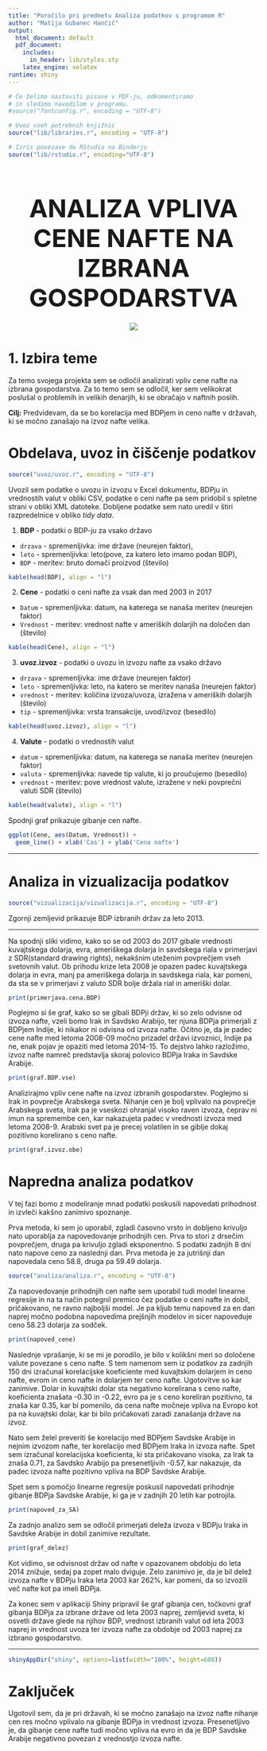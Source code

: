 ```yaml
---
title: "Poročilo pri predmetu Analiza podatkov s programom R"
author: "Matija Gubanec Hančič"
output:
  html_document: default
  pdf_document:
    includes:
      in_header: lib/styles.sty
    latex_engine: xelatex
runtime: shiny
---
```

<style type="text/css">
h1.title {
  font-size: 27px;
  color: Grey;
}
h4.author{
  color:Grey;
  margin-bottom: 40px;
}
h1.naslov{
  font-size: 50px;
  margin-bottom: 20px;
}
center.slika{
  margin-top: 20px;
  margin-bottom: 20px;
}
</style>


```r
# Če želimo nastaviti pisave v PDF-ju, odkomentiramo
# in sledimo navodilom v programu.
#source("fontconfig.r", encoding = "UTF-8")

# Uvoz vseh potrebnih knjižnic
source("lib/libraries.r", encoding = "UTF-8")
```

```r
# Izris povezave do RStudia na Binderju
source("lib/rstudio.r", encoding="UTF-8")
```

<center> <h1 class="naslov">ANALIZA VPLIVA CENE NAFTE NA IZBRANA GOSPODARSTVA</h1> </center>

<center class="slika">


![](slike/Nafta.jpg)


</center>

# 1. Izbira teme

Za temo svojega projekta sem se odločil analizirati vpliv cene nafte na izbrana gospodarstva. Za to temo sem se odločil, ker sem velikokrat poslušal o problemih in velikih denarjih, ki se obračajo v naftnih poslih.


**Cilj:** Predvidevam, da se bo korelacija med BDPjem in ceno nafte v državah, ki se močno zanašajo na izvoz nafte velika.

# Obdelava, uvoz in čiščenje podatkov

```r
source("uvoz/uvoz.r", encoding = "UTF-8")
```

Uvozil sem podatke o uvozu in izvozu v Excel dokumentu, BDPju in vrednostih valut v obliki CSV, podatke o ceni nafte pa sem pridobil s spletne strani v obliki XML datoteke. Dobljene podatke sem nato uredil v štiri razpredelnice v obliko *tidy data*.



1. **BDP** - podatki o BDP-ju za vsako državo
  - `drzava` - spremenljivka: ime države (neurejen faktor),
  - `leto` - spremenljivka: leto(pove, za katero leto imamo podan BDP),
  - `BDP` - meritev: bruto domači proizvod (število)
  
  ```r
  kable(head(BDP), align = "l")
  ```

  
2. **Cene** - podatki o ceni nafte za vsak dan med 2003 in 2017
  - `Datum` - spremenljivka: datum, na katerega se nanaša meritev (neurejen faktor)
  - `Vrednost` - meritev: vrednost nafte v ameriških dolarjih na določen dan (število)
    
  ```r
  kable(head(Cene), align = "l")
  ```

  
3. **uvoz.izvoz** - podatki o uvozu in izvozu nafte za vsako državo
  - `drzava` - spremenljivka: ime države (neurejen faktor)
  - `leto` - spremenljivka: leto, na katero se meritev nanaša (neurejen faktor)
  - `vrednost` - meritev: količina izvoza/uvoza, izražena v ameriških dolarjih (število)
  - `tip` - spremenljivka: vrsta transakcije, uvod/izvoz (besedilo)
    
  ```r
  kable(head(uvoz.izvoz), align = "l")
  ```

  
4. **Valute** - podatki o vrednostih valut
  - `datum` - spremenljivka: datum, na katerega se nanaša meritev (neurejen faktor)
  - `valuta` - spremenljivka: navede tip valute, ki jo proučujemo (besedilo)
  - `vrednost` - meritev: pove vrednost valute, izražene v neki povprečni valuti SDR (število)
  
  ```r
  kable(head(valute), align = "l")
  ```


Spodnji graf prikazuje gibanje cen nafte.

```r
ggplot(Cene, aes(Datum, Vrednost)) + 
  geom_line() + xlab('Cas') + ylab('Cena nafte')
```

***

# Analiza in vizualizacija podatkov

```r
source("vizualizacija/vizualizacija.r", encoding = "UTF-8")
```

Zgornji zemljevid prikazuje BDP izbranih držav za leto 2013.



<!-- # ```{r zemljevid, echo=FALSE, results = 'hide', fig.align='center', fig.cap='Zemljevid BDPja v največjih izvoznicah nafte leta 2013'} -->
<!-- #   print(zemljevid.BDP) -->
<!-- # ``` -->

***
Na spodnji sliki vidimo, kako so se od 2003 do 2017 gibale vrednosti kuvajtskega dolarja, evra, ameriškega dolarja in savdskega riala v primerjavi z SDR(standard drawing rights), nekakšnim uteženim povprečjem vseh svetovnih valut. Ob prihodu krize leta 2008 je opazen padec kuvajtskega dolarja in evra, manj pa ameriškega dolarja in savdskega riala, kar pomeni, da sta se v primerjavi z valuto SDR bolje držala rial in ameriški dolar.

```r


print(primerjava.cena.BDP)
```

Poglejmo si še graf, kako so se gibali BDPji držav, ki so zelo odvisne od izvoza nafte, vzeli bomo Irak in Savdsko Arabijo, ter njuna BDPja primerjali z BDPjem Indije, ki nikakor ni odvisna od izvoza nafte. Očitno je, da je padec cene nafte med letoma 2008-09 močno prizadel državi izvoznici, Indije pa ne, enak pojav je opaziti med letoma 2014-15. To dejstvo lahko razložimo, izvoz nafte namreč predstavlja skoraj polovico BDPja Iraka in Savdske Arabije.

```r


print(graf.BDP.vse)
```

Analizirajmo vpliv cene nafte na izvoz izbranih gospodarstev. Poglejmo si Irak in povprečje Arabskega sveta. Nihanje cen je bolj vplivalo na povprečje Arabskega sveta, Irak pa je vseskozi ohranjal visoko raven izvoza, čeprav ni imun na spremembe cen, kar nakazujeta padec v vrednosti izvoza med letoma 2008-9. Arabski svet pa je precej volatilen in se giblje dokaj pozitivno korelirano s ceno nafte.

```r


print(graf.izvoz.obe)
```

# Napredna analiza podatkov

V tej fazi bomo z modeliranje mnad podatki poskusili napovedati prihodnost in izvleči kakšno zanimivo spoznanje.

Prva metoda, ki sem jo uporabil, zgladi časovno vrsto in dobljeno krivuljo nato uporablja za napovedovanje prihodnjih cen. Prva to stori z drsečim povprečjem, druga pa krivuljo zgladi eksponentno. S podatki zadnjih 8 dni nato napove ceno za naslednji dan. 
Prva metoda je za jutrišnji dan napovedala ceno 58.8, druga pa 59.49 dolarja.


```r
source("analiza/analiza.r", encoding = "UTF-8")
```


Za napovedovanje prihodnjih cen nafte sem uporabil tudi model linearne regresije in na ta način potegnil premico čez podatke o ceni nafte in dobil, pričakovano, ne ravno najboljši model. Je pa kljub temu napoved za en dan naprej močno podobna napovedima prejšnjih modelov in sicer napoveduje ceno 58.23 dolarja za sodček.

```r


print(napoved_cene)
```


Naslednje vprašanje, ki se mi je porodilo, je bilo v kolikšni meri so določene valute povezane s ceno nafte. S tem namenom sem iz podatkov za zadnjih 150 dni izračunal korelacijske koeficiente med kuvajtskim dolarjem in ceno nafte, evrom in ceno nafte in dolarjem ter ceno nafte. Ugotovitve so kar zanimive. Dolar in kuvajtski dolar sta negativno korelirana s ceno nafte, koeficienta znašata -0.30 in -0.22, evro pa je s ceno koreliran pozitivno, ta znaša kar 0.35, kar bi pomenilo, da cena nafte močneje vpliva na Evropo kot pa na kuvajtski dolar, kar bi bilo pričakovati zaradi zanašanja države na izvoz.

Nato sem želel preveriti še korelacijo med BDPjem Savdske Arabije in nejnim izvozom nafte, ter korelacijo med BDPjem Iraka in izvoza nafte. Spet sem izračunal korelacijska koeficienta, ki sta pričakovano visoka, za Irak ta znaša 0.71, za Savdsko Arabijo pa presenetljivih -0.57, kar nakazuje, da padec izvoza nafte pozitivno vpliva na BDP Savdske Arabije.

Spet sem s pomočjo linearne regresije poskusil napovedati prihodnje gibanje BDPja Savdske Arabije, ki ga je v zadnjih 20 letih kar potrojila.

```r


print(napoved_za_SA)
```

Za zadnjo analizo sem se odločil primerjati deleža izvoza v BDPju Iraka in Savdske Arabije in dobil zanimive rezultate.

```r


print(graf_delez)
```

Kot vidimo, se odvisnost držav od nafte v opazovanem obdobju do leta 2014 znižuje, sedaj pa zopet malo dviguje. Zelo zanimivo je, da je bil delež izvoza nafte v BDPju Iraka leta 2003 kar 262%, kar pomeni, da so izvozili več nafte kot pa imeli BDPja.



Za konec sem v aplikaciji Shiny pripravil še graf gibanja cen,
točkovni graf gibanja BDPja za izbrane države od leta 2003 naprej,
zemljevid sveta, ki osvetli države glede na njihov BDP, vrednost
izbranih valut od leta 2003 naprej in vrednost uvoza ter izvoza
nafte za obdobje od 2003 naprej za izbrano gospodarstvo.


***

```r
shinyAppDir("shiny", options=list(width="100%", height=600))
```

# Zaključek

Ugotovil sem, da je pri državah, ki se močno zanašajo na izvoz nafte nihanje cen res močno vplivalo na gibanje BDPja in vrednost izvoza. Presenetljivo je, da gibanje cene nafte tudi močno vpliva na evro in da je BDP Savdske Arabije negativno povezan z vrednostjo izvoza nafte.
